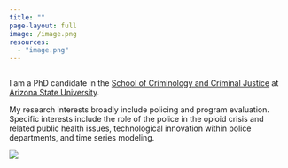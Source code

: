 ```yaml
---
title: ""
page-layout: full
image: /image.png
resources: 
  - "image.png"
---
```


```r

```

::: {.column-page-inset}
::: {.column-page-inset-left}

I am a PhD candidate in the [School of Criminology and Criminal Justice](https://ccj.asu.edu/) at [Arizona State University](https://www.asu.edu/). 

My research interests broadly include policing and program evaluation. Specific interests include the role of the police in the opioid crisis and related public health issues, technological innovation within police departments, and time series modeling.

:::

<div class="column-margin column-container">
![](image.png){.rounded}
</div>

:::

<br>

::: {.column-page-inset .text-center}

```{=html}
<a class="btn btn-outline-dark", href="https://twitter.com/SethBWatts" target="_blank" rel="noopener noreferrer">
    <i class="bi bi-twitter" role='img' aria-label='Twitter'></i>
    
</a>

<a class="btn btn-outline-dark", href="https://github.com/sBwatts" target="_blank" rel="noopener noreferrer">
    <i class="bi bi-github" role='img' aria-label='Github'></i>

</a>

<a class="btn btn-outline-dark", href="mailto:swatts12@asu.edu" target="_blank" rel="noopener noreferrer">
    <i class="ai bi-envelope" role='img' aria-label='email'></i>
</a>
```

:::
